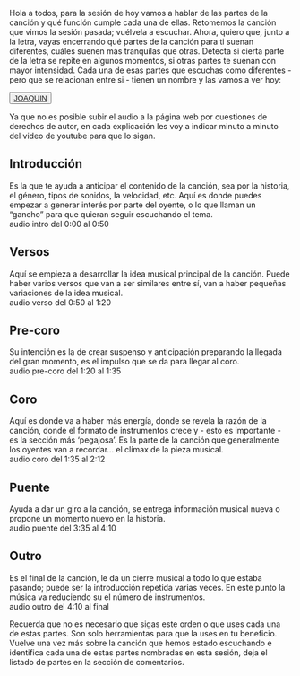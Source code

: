 
Hola a todos, para la sesión de hoy vamos a hablar de las partes de la canción y qué función cumple cada una de ellas. Retomemos la canción que vimos la sesión pasada; vuélvela a escuchar. Ahora, quiero que, junto a la letra, vayas encerrando qué partes de la canción para ti suenan diferentes, cuáles suenen más tranquilas que otras. Detecta si cierta parte de la letra se repite en algunos momentos, si otras partes te suenan con mayor intensidad. 
Cada una de esas partes que escuchas como diferentes - pero que se relacionan entre si - tienen un nombre y las vamos a ver hoy: 

<Button color='primary' size='lg' className="block mx-auto"><a href="https://www.youtube.com/watch?v=5OZKVxF33NI" className="no-underline text-foreground">JOAQUIN</a></Button>

Ya que no es posible subir el audio a la página web por cuestiones de derechos de autor, en cada explicación les voy a indicar minuto a minuto del video de youtube para que lo sigan.

<h2 className="text-foreground"> Introducción </h2>
Es la que te ayuda a anticipar el contenido de la canción, sea por la historia, el género, tipos de sonidos, la velocidad, etc. Aquí es donde puedes empezar a generar interés por parte del oyente, o lo que llaman un “gancho” para que quieran seguir escuchando el tema.<br/><span className="uppercase text-primary">audio intro</span> <span className="text-foreground/60 italic">del 0:00 al 0:50</span>

<h2 className="text-foreground"> Versos </h2>
Aquí se empieza a desarrollar la idea musical principal de la canción. Puede haber varios versos que van a ser similares entre sí, van a haber pequeñas variaciones de la idea musical.<br/><span className="uppercase text-primary">audio verso</span> <span className="text-foreground/60 italic">del 0:50 al 1:20</span>

<h2 className="text-foreground"> Pre-coro </h2>
Su intención es la de crear suspenso y anticipación preparando la llegada del gran momento, es el impulso que se da para llegar al coro.<br/><span className="uppercase text-primary">audio pre-coro</span> <span className="text-foreground/60 italic">del 1:20 al 1:35</span>

<h2 className="text-foreground"> Coro </h2>
Aquí es donde va a haber más energía, donde se revela la razón de la canción, donde el formato de instrumentos crece y - esto es importante - es la sección más ‘pegajosa’. Es la parte de la canción que generalmente los oyentes van a recordar… el clímax de la pieza musical.<br/><span className="uppercase text-primary">audio coro</span> <span className="text-foreground/60 italic">del 1:35 al 2:12</span>

<h2 className="text-foreground"> Puente </h2>
Ayuda a dar un giro a la canción, se entrega información musical nueva o propone un momento nuevo en la historia.<br/><span className="uppercase text-primary">audio puente</span> <span className="text-foreground/60 italic">del 3:35 al 4:10</span>

<h2 className="text-foreground"> Outro </h2>
Es el final de la canción, le da un cierre musical a todo lo que estaba pasando; puede ser la introducción repetida varias veces. En este punto la música va reduciendo su el número de instrumentos.<br/><span className="uppercase text-primary">audio outro</span> <span className="text-foreground/60 italic">del 4:10 al final</span>

Recuerda que no es necesario que sigas este orden o que uses cada una de estas partes. Son solo herramientas para que la uses en tu beneficio. 
Vuelve una vez más sobre la canción que hemos estado escuchando e identifica cada una de estas partes nombradas en esta sesión, deja el listado de partes en la sección de comentarios.  
